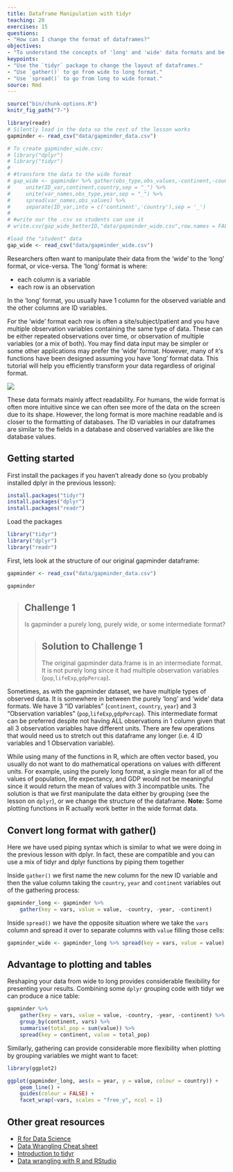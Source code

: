 ```yaml
---
title: Dataframe Manipulation with tidyr
teaching: 20
exercises: 15
questions:
- "How can I change the format of dataframes?"
objectives:
- "To understand the concepts of 'long' and 'wide' data formats and be able to convert between them with `tidyr`."
keypoints:
- "Use the `tidyr` package to change the layout of dataframes."
- "Use `gather()` to go from wide to long format."
- "Use `spread()` to go from long to wide format."
source: Rmd
---
```


```r
source("bin/chunk-options.R")
knitr_fig_path("7-")

library(readr)
# Silently load in the data so the rest of the lesson works
gapminder <- read_csv("data/gapminder_data.csv")

# To create gapminder_wide.csv:
# library("dplyr")
# library("tidyr")
#
# #transform the data to the wide format
# gap_wide <- gapminder %>% gather(obs_type,obs_values,-continent,-country,-year) %>%
#     unite(ID_var,continent,country,sep = "_") %>%
#     unite(var_names,obs_type,year,sep = "_") %>%
#     spread(var_names,obs_values) %>%
#     separate(ID_var,into = c('continent','country'),sep = '_')
#
# #write our the .csv so students can use it
# write.csv(gap_wide_betterID,"data/gapminder_wide.csv",row.names = FALSE)

#load the "student" data
gap_wide <- read_csv("data/gapminder_wide.csv")
```

Researchers often want to manipulate their data from the 'wide' to the 'long'
format, or vice-versa. The 'long' format is where:

 - each column is a variable
 - each row is an observation

In the 'long' format, you usually have 1 column for the observed variable and
the other columns are ID variables.


For the 'wide' format each row is often a site/subject/patient and you have
multiple observation variables containing the same type of data. These can be
either repeated observations over time, or observation of multiple variables (or
a mix of both). You may find data input may be simpler or some other
applications may prefer the 'wide' format. However, many of `R`'s functions have
been designed assuming you have 'long' format data. This tutorial will help you
efficiently transform your data regardless of original format.

![](fig/14-tidyr-fig1.png)

These data formats mainly affect readability. For humans, the wide format is
often more intuitive since we can often see more of the data on the screen due
to its shape. However, the long format is more machine readable and is closer
to the formatting of databases. The ID variables in our dataframes are similar to
the fields in a database and observed variables are like the database values.

## Getting started

First install the packages if you haven't already done so (you probably
installed dplyr in the previous lesson):

```r
install.packages("tidyr")
install.packages("dplyr")
install.packages("readr")
```

Load the packages

```r
library("tidyr")
library("dplyr")
library("readr")
```

First, lets look at the structure of our original gapminder dataframe:

```r
gapminder <- read_csv("data/gapminder_data.csv")

gapminder
```

> ## Challenge 1
>
> Is gapminder a purely long, purely wide, or some intermediate format?
>
>
> > ## Solution to Challenge 1
> >
> > The original gapminder data.frame is in an intermediate format. It is not
> > purely long since it had multiple observation variables
> > (`pop`,`lifeExp`,`gdpPercap`).
> 

Sometimes, as with the gapminder dataset, we have multiple types of observed
data. It is somewhere in between the purely 'long' and 'wide' data formats. We
have 3 "ID variables" (`continent`, `country`, `year`) and 3 "Observation
variables" (`pop`,`lifeExp`,`gdpPercap`). This intermediate format can be
preferred despite not having ALL observations in 1 column given that all 3
observation variables have different units. There are few operations that would
need us to stretch out this dataframe any longer (i.e. 4 ID variables and 1
Observation variable).

While using many of the functions in R, which are often vector based, you
usually do not want to do mathematical operations on values with different
units. For example, using the purely long format, a single mean for all of the
values of population, life expectancy, and GDP would not be meaningful since it
would return the mean of values with 3 incompatible units. The solution is that
we first manipulate the data either by grouping (see the lesson on `dplyr`), or
we change the structure of the dataframe.  **Note:** Some plotting functions in
R actually work better in the wide format data.

## Convert long format with gather()
Here we have used piping syntax which is similar to what we were doing in the
previous lesson with dplyr. In fact, these are compatible and you can use a mix
of tidyr and dplyr functions by piping them together

Inside `gather()` we first name the new column for the new ID variable and then
the value column taking the `country`, `year` and `continent` variables out
of the gathering process:
```r
gapminder_long <- gapminder %>% 
    gather(key = vars, value = value, -country, -year, -continent)
```

Inside `spread()` we have the opposite situation where we take the `vars` column and spread
it over to separate columns with `value` filling those cells:
```r
gapminder_wide <- gapminder_long %>% spread(key = vars, value = value)
```

## Advantage to plotting and tables
Reshaping your data from wide to long provides considerable flexibility for 
presenting your results. Combining some `dplyr` grouping code with tidyr 
we can produce a nice table:
```r
gapminder %>% 
    gather(key = vars, value = value, -country, -year, -continent) %>% 
    group_by(continent, vars) %>% 
    summarise(total_pop = sum(value)) %>% 
    spread(key = continent, value = total_pop)
```

Similarly, gathering can provide considerable more flexibility when plotting by grouping 
variables we might want to facet:
```r
library(ggplot2)

ggplot(gapminder_long, aes(x = year, y = value, colour = country)) +
    geom_line() +
    guides(colour = FALSE) +
    facet_wrap(~vars, scales = "free_y", ncol = 1)
```


## Other great resources

* [R for Data Science](http://r4ds.had.co.nz/index.html)
* [Data Wrangling Cheat sheet](https://www.rstudio.com/wp-content/uploads/2015/02/data-wrangling-cheatsheet.pdf)
* [Introduction to tidyr](https://cran.r-project.org/web/packages/tidyr/vignettes/tidy-data.html)
* [Data wrangling with R and RStudio](https://www.rstudio.com/resources/webinars/data-wrangling-with-r-and-rstudio/)
